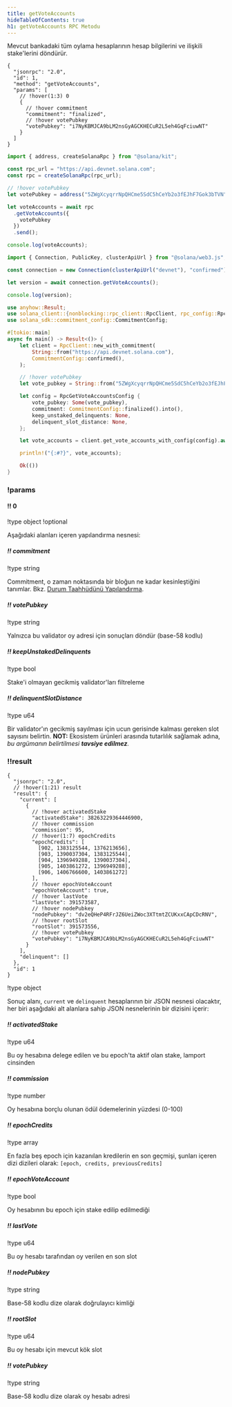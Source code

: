 ```yaml
---
title: getVoteAccounts
hideTableOfContents: true
h1: getVoteAccounts RPC Metodu
---
```


Mevcut bankadaki tüm oylama hesaplarının hesap bilgilerini ve ilişkili
stake'lerini döndürür.

<APIMethod>

```jsonc !!request curl
{
  "jsonrpc": "2.0",
  "id": 1,
  "method": "getVoteAccounts",
  "params": [
    // !hover(1:3) 0
    {
      // !hover commitment
      "commitment": "finalized",
      // !hover votePubkey
      "votePubkey": "i7NyKBMJCA9bLM2nsGyAGCKHECuR2L5eh4GqFciuwNT"
    }
  ]
}
```

```ts !!request title="Kit"
import { address, createSolanaRpc } from "@solana/kit";

const rpc_url = "https://api.devnet.solana.com";
const rpc = createSolanaRpc(rpc_url);

// !hover votePubkey
let votePubkey = address("5ZWgXcyqrrNpQHCme5SdC5hCeYb2o3fEJhF7Gok3bTVN");

let voteAccounts = await rpc
  .getVoteAccounts({
    votePubkey
  })
  .send();

console.log(voteAccounts);
```

```ts !!request title="web3.js"
import { Connection, PublicKey, clusterApiUrl } from "@solana/web3.js";

const connection = new Connection(clusterApiUrl("devnet"), "confirmed");

let version = await connection.getVoteAccounts();

console.log(version);
```

```rs !!request title="Rust"
use anyhow::Result;
use solana_client::{nonblocking::rpc_client::RpcClient, rpc_config::RpcGetVoteAccountsConfig};
use solana_sdk::commitment_config::CommitmentConfig;

#[tokio::main]
async fn main() -> Result<()> {
    let client = RpcClient::new_with_commitment(
        String::from("https://api.devnet.solana.com"),
        CommitmentConfig::confirmed(),
    );

    // !hover votePubkey
    let vote_pubkey = String::from("5ZWgXcyqrrNpQHCme5SdC5hCeYb2o3fEJhF7Gok3bTVN");

    let config = RpcGetVoteAccountsConfig {
        vote_pubkey: Some(vote_pubkey),
        commitment: CommitmentConfig::finalized().into(),
        keep_unstaked_delinquents: None,
        delinquent_slot_distance: None,
    };

    let vote_accounts = client.get_vote_accounts_with_config(config).await?;

    println!("{:#?}", vote_accounts);

    Ok(())
}
```

### !params

#### !! 0

!type object !optional

Aşağıdaki alanları içeren yapılandırma nesnesi:

##### !! commitment

!type string

Commitment, o zaman noktasında bir bloğun ne kadar kesinleştiğini tanımlar. Bkz.
[Durum Taahhüdünü Yapılandırma](/docs/rpc#configuring-state-commitment).

##### !! votePubkey

!type string

Yalnızca bu validator oy adresi için sonuçları döndür (base-58 kodlu)

##### !! keepUnstakedDelinquents

!type bool

Stake'i olmayan gecikmiş validator'ları filtreleme

##### !! delinquentSlotDistance

!type u64

Bir validator'ın gecikmiş sayılması için ucun gerisinde kalması gereken slot
sayısını belirtin. **NOT:** Ekosistem ürünleri arasında tutarlılık sağlamak
adına, _bu argümanın belirtilmesi **tavsiye edilmez**._

### !!result

```jsonc !response
{
  "jsonrpc": "2.0",
  // !hover(1:21) result
  "result": {
    "current": [
      {
        // !hover activatedStake
        "activatedStake": 38263229364446900,
        // !hover commission
        "commission": 95,
        // !hover(1:7) epochCredits
        "epochCredits": [
          [902, 1383125544, 1376213656],
          [903, 1390037304, 1383125544],
          [904, 1396949288, 1390037304],
          [905, 1403861272, 1396949288],
          [906, 1406766600, 1403861272]
        ],
        // !hover epochVoteAccount
        "epochVoteAccount": true,
        // !hover lastVote
        "lastVote": 391573587,
        // !hover nodePubkey
        "nodePubkey": "dv2eQHeP4RFrJZ6UeiZWoc3XTtmtZCUKxxCApCDcRNV",
        // !hover rootSlot
        "rootSlot": 391573556,
        // !hover votePubkey
        "votePubkey": "i7NyKBMJCA9bLM2nsGyAGCKHECuR2L5eh4GqFciuwNT"
      }
    ],
    "delinquent": []
  },
  "id": 1
}
```

!type object

Sonuç alanı, `current` ve `delinquent` hesaplarının bir JSON nesnesi olacaktır,
her biri aşağıdaki alt alanlara sahip JSON nesnelerinin bir dizisini içerir:

##### !! activatedStake

!type u64

Bu oy hesabına delege edilen ve bu epoch'ta aktif olan stake, lamport cinsinden

##### !! commission

!type number

Oy hesabına borçlu olunan ödül ödemelerinin yüzdesi (0-100)

##### !! epochCredits

!type array

En fazla beş epoch için kazanılan kredilerin en son geçmişi, şunları içeren dizi
dizileri olarak: `[epoch, credits, previousCredits]`

##### !! epochVoteAccount

!type bool

Oy hesabının bu epoch için stake edilip edilmediği

##### !! lastVote

!type u64

Bu oy hesabı tarafından oy verilen en son slot

##### !! nodePubkey

!type string

Base-58 kodlu dize olarak doğrulayıcı kimliği

##### !! rootSlot

!type u64

Bu oy hesabı için mevcut kök slot

##### !! votePubkey

!type string

Base-58 kodlu dize olarak oy hesabı adresi

</APIMethod>
